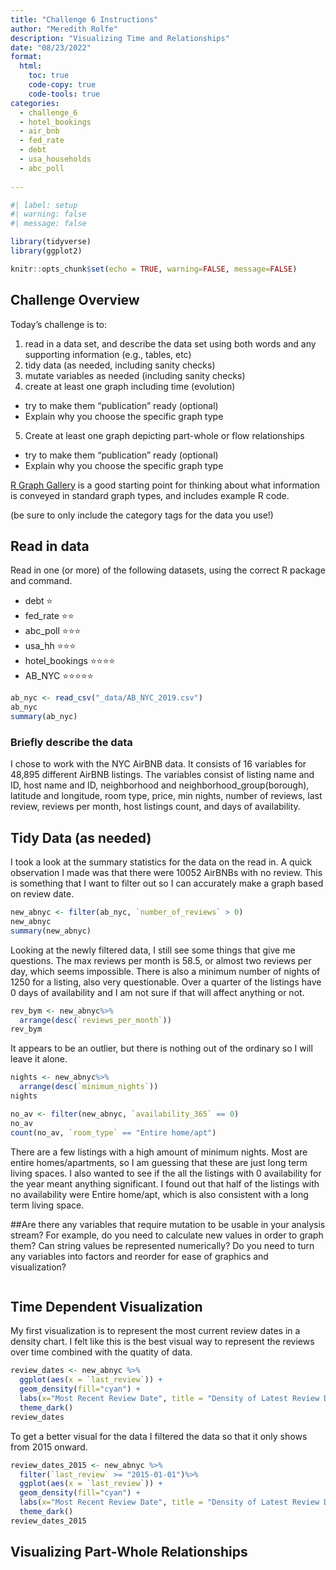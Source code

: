 ```yaml
---
title: "Challenge 6 Instructions"
author: "Meredith Rolfe"
description: "Visualizing Time and Relationships"
date: "08/23/2022"
format:
  html:
    toc: true
    code-copy: true
    code-tools: true
categories:
  - challenge_6
  - hotel_bookings
  - air_bnb
  - fed_rate
  - debt
  - usa_households
  - abc_poll
  
---
```


```r
#| label: setup
#| warning: false
#| message: false

library(tidyverse)
library(ggplot2)

knitr::opts_chunk$set(echo = TRUE, warning=FALSE, message=FALSE)
```

## Challenge Overview

Today's challenge is to:

1)  read in a data set, and describe the data set using both words and any supporting information (e.g., tables, etc)
2)  tidy data (as needed, including sanity checks)
3)  mutate variables as needed (including sanity checks)
4)  create at least one graph including time (evolution)
   - try to make them "publication" ready (optional)
   - Explain why you choose the specific graph type
5)  Create at least one graph depicting part-whole or flow relationships
   - try to make them "publication" ready (optional)
   - Explain why you choose the specific graph type

[R Graph Gallery](https://r-graph-gallery.com/) is a good starting point for thinking about what information is conveyed in standard graph types, and includes example R code.

(be sure to only include the category tags for the data you use!)

## Read in data

Read in one (or more) of the following datasets, using the correct R package and command.

  - debt  ⭐
  - fed_rate ⭐⭐
  - abc_poll ⭐⭐⭐
  - usa_hh ⭐⭐⭐
  - hotel_bookings ⭐⭐⭐⭐
  - AB_NYC ⭐⭐⭐⭐⭐

  

```r

ab_nyc <- read_csv("_data/AB_NYC_2019.csv")
ab_nyc
summary(ab_nyc)

```

### Briefly describe the data

I chose to work with the NYC AirBNB data. It consists of 16 variables for 48,895 different AirBNB listings. The variables consist of listing name and ID, host name and ID, neighborhood and neighborhood_group(borough), latitude and longitude, room type, price, min nights, number of reviews, last review, reviews per month, host listings count, and days of availability.

## Tidy Data (as needed)

I took a look at the summary statistics for the data on the read in. A quick observation I made was that there were 10052 AirBNBs with no review. This is something that I want to filter out so I can accurately make a graph based on review date.

```r

new_abnyc <- filter(ab_nyc, `number_of_reviews` > 0)
new_abnyc
summary(new_abnyc)

```

Looking at the newly filtered data, I still see some things that give me questions. The max reviews per month is 58.5, or almost two reviews per day, which seems impossible. There is also a minimum number of nights of 1250 for a listing, also very questionable. Over a quarter of the listings have 0 days of availability and I am not sure if that will affect anything or not.

```r

rev_bym <- new_abnyc%>%
  arrange(desc(`reviews_per_month`))
rev_bym

```

It appears to be an outlier, but there is nothing out of the ordinary so I will leave it alone. 

```r

nights <- new_abnyc%>%
  arrange(desc(`minimum_nights`))
nights

no_av <- filter(new_abnyc, `availability_365` == 0)
no_av
count(no_av, `room_type` == "Entire home/apt")
```

There are a few listings with a high amount of minimum nights. Most are entire homes/apartments, so I am guessing that these are just long term living spaces. I also wanted to see if the all the listings with 0 availability for the year meant anything significant. I found out that half of the listings with no availability were Entire home/apt, which is also consistent with a long term living space.


##Are there any variables that require mutation to be usable in your analysis stream? For example, do you need to calculate new values in order to graph them? Can string values be represented numerically? Do you need to turn any variables into factors and reorder for ease of graphics and visualization?


```r

```

## Time Dependent Visualization

My first visualization is to represent the most current review dates in a density chart. I felt like this is the best visual way to represent the reviews over time combined with the quatity of data.

```r
review_dates <- new_abnyc %>%
  ggplot(aes(x = `last_review`)) +
  geom_density(fill="cyan") +
  labs(x="Most Recent Review Date", title = "Density of Latest Review Dates for NYC AirBNB") +
  theme_dark()
review_dates
```
To get a better visual for the data I filtered the data so that it only shows from 2015 onward.

```r

review_dates_2015 <- new_abnyc %>%
  filter(`last_review` >= "2015-01-01")%>%
  ggplot(aes(x = `last_review`)) +
  geom_density(fill="cyan") +
  labs(x="Most Recent Review Date", title = "Density of Latest Review Dates for NYC AirBNB") +
  theme_dark()
review_dates_2015

```

## Visualizing Part-Whole Relationships

```r

```
